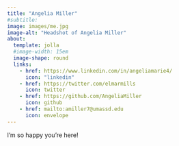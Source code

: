 ```yaml
---
title: "Angelia Miller"
#subtitle: 
image: images/me.jpg
image-alt: "Headshot of Angelia Miller"
about: 
  template: jolla
  #image-width: 15em
  image-shape: round
  links: 
    - href: https://www.linkedin.com/in/angeliamarie4/
      icon: "linkedin"
    - href: https://twitter.com/elmarmills
      icon: twitter
    - href: https://github.com/AngeliaMiller
      icon: github
    - href: mailto:amiller7@umassd.edu
      icon: envelope
---
```



I'm so happy you're here! 
